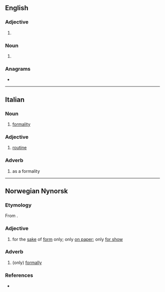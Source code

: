 {{also|pro forma}}
==English==

===Adjective===
{{en-adj|-}}

# {{alternative spelling of|en|pro forma}}

===Noun===
{{en-noun}}

# {{alternative spelling of|en|pro forma}}

===Anagrams===
* {{anagrams|en|a=afmooprr|marproof}}

----

==Italian==

===Noun===
{{it-noun|f}}

# [[formality]]

===Adjective===
{{head|it|adjective|invariable}}

# [[routine]]

===Adverb===
{{it-adv}}

# as a formality

----

==Norwegian Nynorsk==

===Etymology===
From {{bor|nn|la|prō fōrmā}}.

===Adjective===
{{nn-adj-3|non-comp}}

# for the [[sake]] of [[form]] only; only [[on paper]]; only [[for show]]

===Adverb===
{{nn-adv}}

# (only) [[formally]]

===References===
* {{R:ND}}